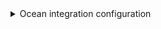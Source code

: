 <details>

<summary> Ocean integration configuration </summary>

```yaml showLineNumbers
resources:
  - kind: project
    selector:
      query: "true"
    port:
      entity:
        mappings:
          identifier: .path_with_namespace | gsub(" "; "")
          title: .name
          blueprint: '"gitlabService"'
          properties:
            url: .web_url
            readme: file://README.md
            description: .description
            language: .__languages | to_entries | max_by(.value) | .key
            namespace: .namespace.name
            fullPath: .namespace.full_path
            defaultBranch: .default_branch
  - kind: merge-request
    selector:
      query: "true"
    port:
      entity:
        mappings:
          identifier: .id | tostring
          title: .title
          blueprint: '"gitlabMergeRequest"'
          properties:
            creator: .author.name
            status: .state
            createdAt: .created_at
            updatedAt: .updated_at
            link: .web_url
            reviewers: .reviewers | map(.name)
          relations:
            service: .references.full | gsub("!.+"; "")
```

</details>

